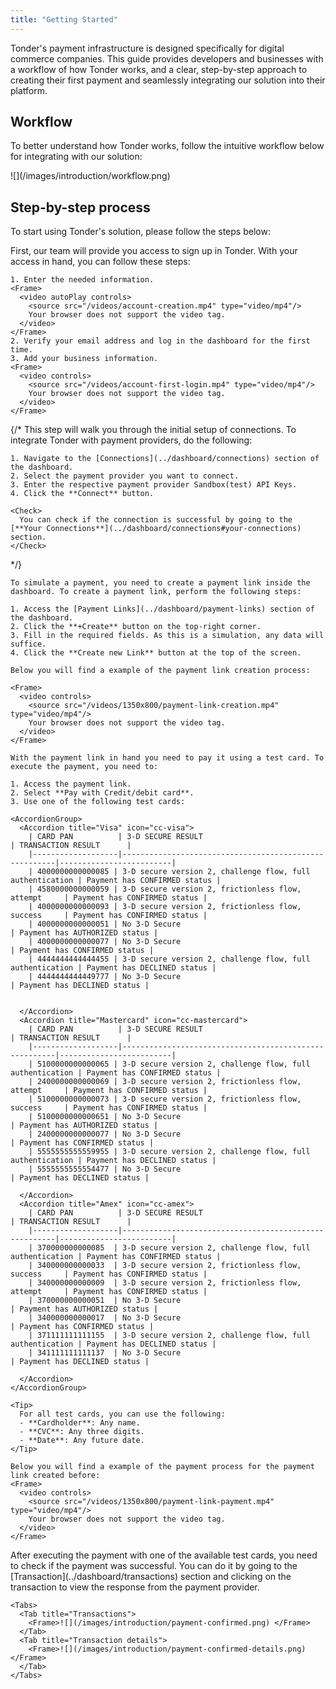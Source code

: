 ```yaml
---
title: "Getting Started"
---
```


Tonder's payment infrastructure is designed specifically for digital commerce companies. This guide provides developers and businesses with a workflow of how Tonder works, and a clear, step-by-step approach to creating their first payment and seamlessly integrating our solution into their platform.

## Workflow

To better understand how Tonder works, follow the intuitive workflow below for integrating with our solution:

<Frame>![](/images/introduction/workflow.png) </Frame>

## Step-by-step process

To start using Tonder's solution, please follow the steps below:

<Steps>
  <Step title="Set up your account">
    First, our team will provide you access to sign up in Tonder. With your access in hand, you can follow these steps:

    1. Enter the needed information.
    <Frame>
      <video autoPlay controls>
        <source src="/videos/account-creation.mp4" type="video/mp4"/>
        Your browser does not support the video tag.
      </video>
    </Frame>
    2. Verify your email address and log in the dashboard for the first time.
    3. Add your business information.
    <Frame>
      <video controls>
        <source src="/videos/account-first-login.mp4" type="video/mp4"/>
        Your browser does not support the video tag.
      </video>
    </Frame>
  </Step>

  {/* <Step title="Connect to providers">
    This step will walk you through the initial setup of connections.
    To integrate Tonder with payment providers, do the following:

    1. Navigate to the [Connections](../dashboard/connections) section of the dashboard.
    2. Select the payment provider you want to connect.
    3. Enter the respective payment provider Sandbox(test) API Keys.
    4. Click the **Connect** button.

    <Check>
      You can check if the connection is successful by going to the [**Your Connections**](../dashboard/connections#your-connections) section.
    </Check>
  </Step> */}

  <Step title="Create a payment link">

    To simulate a payment, you need to create a payment link inside the dashboard. To create a payment link, perform the following steps:

    1. Access the [Payment Links](../dashboard/payment-links) section of the dashboard.
    2. Click the **+Create** button on the top-right corner.
    3. Fill in the required fields. As this is a simulation, any data will suffice.
    4. Click the **Create new Link** button at the top of the screen.

    Below you will find a example of the payment link creation process:

    <Frame>
      <video controls>
        <source src="/videos/1350x800/payment-link-creation.mp4" type="video/mp4"/>
        Your browser does not support the video tag.
      </video>
    </Frame>
  </Step>

  <Step title="Process your first payment">    
    
    With the payment link in hand you need to pay it using a test card. To execute the payment, you need to:

    1. Access the payment link.
    2. Select **Pay with Credit/debit card**.
    3. Use one of the following test cards:

    <AccordionGroup>
      <Accordion title="Visa" icon="cc-visa">
        | CARD PAN          | 3-D SECURE RESULT                                     | TRANSACTION RESULT      |
        |-------------------|-------------------------------------------------------|-------------------------|
        | 4000000000000085 | 3-D secure version 2, challenge flow, full authentication | Payment has CONFIRMED status |
        | 4580000000000059 | 3-D secure version 2, frictionless flow, attempt     | Payment has CONFIRMED status |
        | 4000000000000093 | 3-D secure version 2, frictionless flow, success     | Payment has CONFIRMED status |
        | 4000000000000051 | No 3-D Secure                                         | Payment has AUTHORIZED status |
        | 4000000000000077 | No 3-D Secure                                         | Payment has CONFIRMED status |
        | 4444444444444455 | 3-D secure version 2, challenge flow, full authentication | Payment has DECLINED status |
        | 4444444444449777 | No 3-D Secure                                         | Payment has DECLINED status |


      </Accordion>
      <Accordion title="Mastercard" icon="cc-mastercard">
        | CARD PAN          | 3-D SECURE RESULT                                     | TRANSACTION RESULT      |
        |-------------------|-------------------------------------------------------|-------------------------|
        | 5100000000000065 | 3-D secure version 2, challenge flow, full authentication | Payment has CONFIRMED status |
        | 2400000000000069 | 3-D secure version 2, frictionless flow, attempt     | Payment has CONFIRMED status |
        | 5100000000000073 | 3-D secure version 2, frictionless flow, success     | Payment has CONFIRMED status |
        | 5100000000000651 | No 3-D Secure                                         | Payment has AUTHORIZED status |
        | 2400000000000077 | No 3-D Secure                                         | Payment has CONFIRMED status |
        | 5555555555559955 | 3-D secure version 2, challenge flow, full authentication | Payment has DECLINED status |
        | 5555555555554477 | No 3-D Secure                                         | Payment has DECLINED status |

      </Accordion>
      <Accordion title="Amex" icon="cc-amex">
        | CARD PAN          | 3-D SECURE RESULT                                     | TRANSACTION RESULT      |
        |-------------------|-------------------------------------------------------|-------------------------|
        | 370000000000085  | 3-D secure version 2, challenge flow, full authentication | Payment has CONFIRMED status |
        | 340000000000033  | 3-D secure version 2, frictionless flow, success     | Payment has CONFIRMED status |
        | 340000000000009  | 3-D secure version 2, frictionless flow, attempt     | Payment has CONFIRMED status |
        | 370000000000051  | No 3-D Secure                                         | Payment has AUTHORIZED status |
        | 340000000000017  | No 3-D Secure                                         | Payment has CONFIRMED status |
        | 371111111111155  | 3-D secure version 2, challenge flow, full authentication | Payment has DECLINED status |
        | 341111111111137  | No 3-D Secure                                         | Payment has DECLINED status |

      </Accordion>
    </AccordionGroup>

    <Tip>
      For all test cards, you can use the following:
      - **Cardholder**: Any name.
      - **CVC**: Any three digits.
      - **Date**: Any future date.
    </Tip>

    Below you will find a example of the payment process for the payment link created before:
    <Frame>
      <video controls>
        <source src="/videos/1350x800/payment-link-payment.mp4" type="video/mp4"/>
        Your browser does not support the video tag.
      </video>
    </Frame>
  </Step>

  <Step title="Validate the payment">
    After executing the payment with one of the available test cards, you need to check if the payment was successful. You can do it by going to the [Transaction](../dashboard/transactions) section and clicking on the transaction to view the response from the payment provider.

    <Tabs>
      <Tab title="Transactions">
        <Frame>![](/images/introduction/payment-confirmed.png) </Frame>
      </Tab>
      <Tab title="Transaction details">
        <Frame>![](/images/introduction/payment-confirmed-details.png) </Frame>
      </Tab>
    </Tabs>
  </Step>
</Steps>
